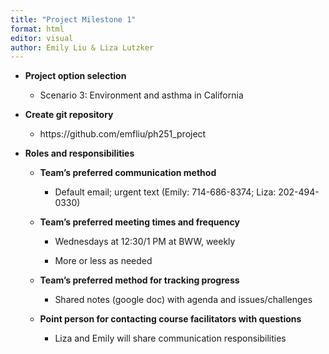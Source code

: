 ```yaml
---
title: "Project Milestone 1"
format: html
editor: visual
author: Emily Liu & Liza Lutzker
---
```


-   **Project option selection**

    -   Scenario 3: Environment and asthma in California

-   **Create git repository**

    -   https://github.com/emfliu/ph251_project

-   **Roles and responsibilities**

    -   **Team's preferred communication method** 

        -   Default email; urgent text (Emily: 714-686-8374; Liza: 202-494-0330)

    -   **Team's preferred meeting times and frequency** 

        -   Wednesdays at 12:30/1 PM at BWW, weekly

        -   More or less as needed

    -   **Team's preferred method for tracking progress**

        -   Shared notes (google doc) with agenda and issues/challenges

    -   **Point person for contacting course facilitators with questions**

        -   Liza and Emily will share communication responsibilities
